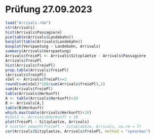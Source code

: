 # Prüfung 27.09.2023 {.unnumbered}

```r
load("Arrivals.rda")
str(Arrivals)
hist(Arrivals$Passagiere)
pie(table(Arrivals$Landebahn))
barplot(table(Arrivals$Landebahn))
boxplot(Verspaetung ~ Landebahn, Arrivals)
summary(Arrivals$Verspaetung)
Arrivals$freiePl <- Arrivals$Sitzplaetze - Arrivals$Passagiere
Arrivals$freiePl
hist(Arrivals$freiePl)
prop.table(Arrivals$freiePl)
(Arrivals$freiePl)
vSel <- Arrivals$freiePl<=2
round(sum(vSel)*100/sum(Arrivals$freiePl),2)
sum(Arrivals$freiePl)
table(Arrivals$Herkunft)
A <- table(Arrivals$Herkunft)<10
B <- Arrivals[A,]
table(B$Herkunft)
which.max(table(Arrivals$Herkunft)<10)
#vSel2 <- Arrivals$Herkunft < 10
plot(freiePl ~ Sitzplaetze, Arrivals)
# scatter.smooth(freiePl ~ Sitzplaetze, Arrivals, na.rm = T)
cor(Arrivals$Sitzplaetze, Arrivals$freiePl, method = "spearman")
```
